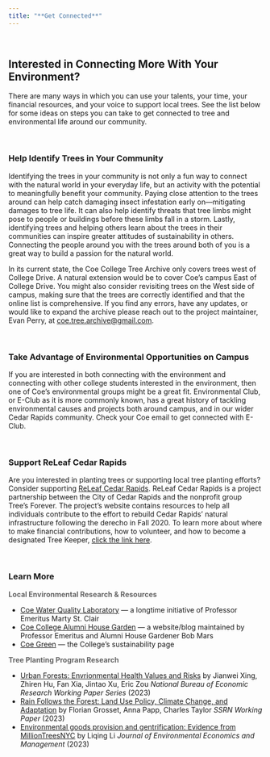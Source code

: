```yaml
---
title: "**Get Connected**"
---
```


<br>

## **Interested in Connecting More With Your Environment?**

There are many ways in which you can use your talents, your time, your financial resources, and your voice to support local trees. See the list below for some ideas on steps you can take to get connected to tree and environmental life around our community.

<br>

### **Help Identify Trees in Your Community**

Identifying the trees in your community is not only a fun way to connect with the natural world in your everyday life, but an activity with the potential to meaningfully benefit your community. Paying close attention to the trees around can help catch damaging insect infestation early on---mitigating damages to tree life. It can also help identify threats that tree limbs might pose to people or buildings before these limbs fall in a storm. Lastly, identifying trees and helping others learn about the trees in their communities can inspire greater attitudes of sustainability in others. Connecting the people around you with the trees around both of you is a great way to build a passion for the natural world.

In its current state, the Coe College Tree Archive only covers trees west of College Drive. A natural extension would be to cover Coe's campus East of College Drive. You might also consider revisiting trees on the West side of campus, making sure that the trees are correctly identified and that the online list is comprehensive. If you find any errors, have any updates, or would like to expand the archive please reach out to the project maintainer, Evan Perry, at [coe.tree.archive\@gmail.com](mailto:coe.tree.archive@gmail.com).

<br>

### **Take Advantage of Environmental Opportunities on Campus**

If you are interested in both connecting with the environment and connecting with other college students interested in the environment, then one of Coe's environmental groups might be a great fit. Environmental Club, or E-Club as it is more commonly known, has a great history of tackling environmental causes and projects both around campus, and in our wider Cedar Rapids community. Check your Coe email to get connected with E-Club.

<br>

### **Support ReLeaf Cedar Rapids**

Are you interested in planting trees or supporting local tree planting efforts? Consider supporting [ReLeaf Cedar Rapids](https://www.cedar-rapids.org/residents/parks_and_recreation/releaf_cedar_rapids_.php). ReLeaf Cedar Rapids is a project partnership between the City of Cedar Rapids and the nonprofit group Tree's Forever. The project's website contains resources to help all individuals contribute to the effort to rebuild Cedar Rapids' natural infrastructure following the derecho in Fall 2020. To learn more about where to make financial contributions, how to volunteer, and how to become a designated Tree Keeper, [click the link here](https://www.cedar-rapids.org/residents/parks_and_recreation/how_can_i_help_/index.php).

<br>

### **Learn More**

[**Local Environmental Research & Resources**]{style="color: #666666;"}

- [Coe Water Quality Laboratory](https://cwql.weebly.com/) --- a longtime initiative of Professor Emeritus Marty St. Clair
- [Coe College Alumni House Garden](https://coealumnigardens.weebly.com/) --- a website/blog maintained by Professor Emeritus and Alumni House Gardener Bob Mars
- [Coe Green](https://www.coe.edu/why-coe/discover-coe/environmental-sustainability-coe-green) --- the College's sustainability page


[**Tree Planting Program Research**]{style="color: #666666;"}

- [Urban Forests: Envrionmental Health Values  and Risks](https://www.nber.org/system/files/working_papers/w31554/w31554.pdf) by Jianwei Xing, Zhiren Hu, Fan Xia, Jintao Xu, Eric Zou *National Bureau of Economic Research Working Paper Series* (2023)
- [Rain Follows the Forest: Land Use Policy, Climate Change, and Adaptation](https://papers.ssrn.com/sol3/papers.cfm?abstract_id=4333147) by Florian Grosset, Anna Papp, Charles Taylor *SSRN Working Paper* (2023)
- [Environmental goods provision and gentrification: Evidence from MillionTreesNYC](https://doi.org/10.1016/j.jeem.2023.102828) by Liqing Li *Journal of Environmental Economics and Management* (2023)



